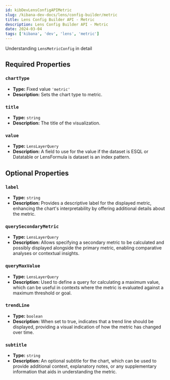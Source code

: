 ```yaml
---
id: kibDevLensConfigAPIMetric
slug: /kibana-dev-docs/lens/config-builder/metric
title: Lens Config Builder API - Metric
description: Lens Config Builder API - Metric
date: 2024-03-04
tags: ['kibana', 'dev', 'lens', 'metric']
---
```




Understanding `LensMetricConfig` in detail

## Required Properties

### `chartType`

- **Type:** Fixed value `'metric'`
- **Description:** Sets the chart type to metric.

### `title`

- **Type:** `string`
- **Description:** The title of the visualization.

<Dataset />

### `value`

- **Type:** `LensLayerQuery`
- **Description:** A field to use for the value if the dataset is ESQL or Datatable or LensFormula is dataset is an index pattern.

## Optional Properties

### `label`

- **Type:** `string`
- **Description:** Provides a descriptive label for the displayed metric, enhancing the chart's interpretability by offering additional details about the metric.

### `querySecondaryMetric`

- **Type:** `LensLayerQuery`
- **Description:** Allows specifying a secondary metric to be calculated and possibly displayed alongside the primary metric, enabling comparative analyses or contextual insights.

### `queryMaxValue`

- **Type:** `LensLayerQuery`
- **Description:** Used to define a query for calculating a maximum value, which can be useful in contexts where the metric is evaluated against a maximum threshold or goal.

<Breakdown />

### `trendLine`

- **Type:** `boolean`
- **Description:** When set to true, indicates that a trend line should be displayed, providing a visual indication of how the metric has changed over time.

### `subtitle`

- **Type:** `string`
- **Description:** An optional subtitle for the chart, which can be used to provide additional context, explanatory notes, or any supplementary information that aids in understanding the metric.
